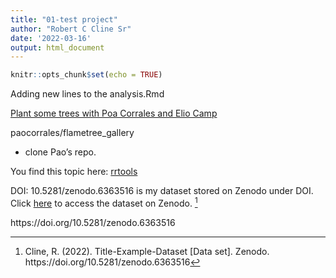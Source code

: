 ```yaml
---
title: "01-test project"
author: "Robert C Cline Sr"
date: '2022-03-16'
output: html_document
---
```


```r
knitr::opts_chunk$set(echo = TRUE)
```




Adding new lines to the analysis.Rmd  

[Plant some trees with Poa Corrales and Elio Camp](https://eliocamp.github.io/reproducibility-with-r/materials/day2/01-git/#lets-plant-some-trees
)

paocorrales/flametree_gallery  

* clone Pao's repo.  

You find this topic here:
[rrtools](https://eliocamp.github.io/reproducibility-with-r/materials/day2/02-rrtools/) 


DOI:  10.5281/zenodo.6363516  is my dataset stored on Zenodo under DOI.  
Click [here](https://doi.org/10.5281/zenodo.6363516) to access the dataset on Zenodo. ^[Cline, R. (2022). Title-Example-Dataset [Data set]. Zenodo. https://doi.org/10.5281/zenodo.6363516]

https://doi.org/10.5281/zenodo.6363516


